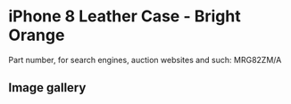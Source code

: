 # iPhone 8 Leather Case - Bright Orange

Part number, for search engines, auction websites and such: MRG82ZM/A

## Image gallery

<div style={{ width: "768px" }}>
  <GalleryComponent
    images={[
      {
        original: "/everysource/MRG82",
        thumbnail: "/everypreview/MRG82",
      },
      {
        original: "/everysource/MRG82_AV1_GOLD",
        thumbnail: "/everypreview/MRG82_AV1_GOLD",
      },
      {
        original: "/everysource/MRG82_AV1_SILVER",
        thumbnail: "/everypreview/MRG82_AV1_SILVER",
      },
      {
        original: "/everysource/MRG82_AV1_SPACE_GRAY",
        thumbnail: "/everypreview/MRG82_AV1_SPACE_GRAY",
      },
      {
        original: "/everysource/MRG82_AV2",
        thumbnail: "/everypreview/MRG82_AV2",
      }
    ]}
  />
</div>